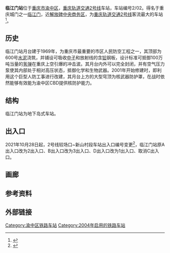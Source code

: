 {{Infobox station
|name=临江门
|eng_name=Linjiangmen
|linecolour={{重庆轨道交通颜色|2}}
|image=Platform_of_Linjiangmen_Station_(20180217185539).jpg
|caption=2号线站台
|code={{重庆轨道交通车站编号||2|0|2|small}}
|country={{PRC}}
|borough=[[重庆市|重庆市]][[渝中区|渝中区]]
|address=临江门
|coordinates={{coord|29.55833|106.57361|display=inline,title}}
|owned=[[重庆市轨道交通（集团）有限公司|重庆市轨道交通（集团）有限公司]]
|operator=[[重庆市轨道交通（集团）有限公司|重庆市轨道交通（集团）有限公司]]
|line={{重庆轨道交通线路名|2|narrow|long}}
|levels=2层
|type=地下车站
|platform=1座[[岛式站台|岛式站台]]
|tracks=2条
|exits=3个
|opened=2004年12月28日<ref>{{cite web|url=http://www.ccmetro.com/newsite/readnews.aspx?id=15177|title=重庆轻轨今起进入试运行阶段 停靠站点增至13个|date=2004-12-28|accessdate=2021-01-05|archive-date=2014-12-14|archive-url=https://web.archive.org/web/20141214104845/http://www.ccmetro.com/newsite/readnews.aspx?id=15177|dead-url=no}}</ref>
|services={{adjacent stations|system=Chongqing Rail Transit
|line1=2|left1=较场口|right1=黄花园
}}
|timetable={{车站首末班时刻|重庆轨道交通|临江门}}
}}

'''临江门站'''位于[[重庆市|重庆市]][[渝中区|渝中区]]，[[重庆轨道交通2号线|重庆轨道交通2号线]]车站，车站编号2/02。得名于重庆城门之一[[臨江門|临江门]]，近[[解放碑中央商务区|解放碑中央商务区]]，为[[重庆轨道交通2号线|重庆轨道交通2号线]]客流最大的车站<ref>{{cite journal|author=梁立宏|title=临江门车站大客流运营组织工作思考|journal=华东科技：学术版|year=2015|issue=07|issn=1006-8465|publisher=上海市科学技术委员会|pages=415}}</ref>。

== 历史 ==
临江门站月台建于1969年，为重庆市最重要的市区人民防空工程之一，其顶部为600号[[水泥|水泥]]浇筑，并铺设可吸收[[中子|中子]]和放射线的含[[铅|铅]]钢板，设计标准可抵御100万吨当量的[[氢弹|氢弹]]在重庆上空引爆的冲击波。其月台内外可以完全封闭，并有空气压力泵使其内部处于相对高压状态，抵御化学和生物武器。2001年开始修建时，即利用这个巨型人防工事进行改建，其月台上方的大型穹顶为核武器防护罩，在战时依然能够有效能为渝中区CBD提供核防护能力。

== 结构 ==
临江门站为地下岛式车站。

{{城轨车站结构
|floor1=B1|label1A=站厅|text1A={{重庆轨道交通设施列表|票务|出口|升降台}}
|floor2=B2|label2A=站台|text2A={{重庆轨道交通设施|升降台}}
 |map2A={{PlatformMap|SS|system=重庆轨道交通|line=2|next1=较场口|next2=临江门}}}}

== 出入口 ==
{{重庆轨道交通出口列表|allopen=1|
{{重庆轨道交通出口|1|青年路|重庆书城（[[新华书店|新华书店]]）、[[解放碑中央商务区|解放碑中央商务区]]、国泰中心商场、重庆美术馆、重庆时代广场}}
{{重庆轨道交通出口|2|临江路|大世界酒店、重庆市第二十九中学、魁星楼、[[重庆医科大学|重庆医科大学]]附属第二医院}}
{{重庆轨道交通出口|3|邹容路|novo百货、重庆国贸中心、[[新世纪百货|新世纪百货]]解放碑商都}}
}}

2021年10月28日起，2号线较场口~新山村段车站出入口编号变更<ref>{{cite news |author1=重庆轨道交通 |title=单轨2号线出入口改名 |url=https://weibo.com/2152519810/KEDFY4BMs |accessdate=2021-10-28 |archive-date=2021-11-21 |archive-url=https://web.archive.org/web/20211121084234/https://weibo.com/2152519810/KEDFY4BMs |dead-url=no }}</ref>，临江门站原A出入口改为2出入口、B出入口改为3出入口、D出入口改为1出入口、取消C出入口。

== 画廊 ==
{{gallery
|File:Concourse of Linjiangmen Station (20180217185257).jpg|站厅
|File:Linjiangmen Station.JPG|站台
|File:Exit_D_of_Linjiangmen_Station_Line_2.jpg|1出入口（原D出入口）
|File:Exit_to_Guotai_Plaza_of_Linjiangmen_Station_Line_2.jpg|国泰广场商场通道
}}

==参考资料==
{{reflist}}

== 外部链接 ==
{{commonscat}}

{{重庆轨道交通站点|2=1}}

[[Category:渝中区铁路车站|Category:渝中区铁路车站]]
[[Category:2004年启用的铁路车站|Category:2004年启用的铁路车站]]